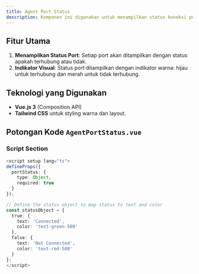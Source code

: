 ```yaml
---
title: Agent Port Status
description: Komponen ini digunakan untuk menampilkan status koneksi port dari agen. Setiap port akan menampilkan status apakah terhubung atau tidak dengan indikasi teks dan warna.
---
```


## Fitur Utama
1. **Menampilkan Status Port**: Setiap port akan ditampilkan dengan status apakah terhubung atau tidak.
2. **Indikator Visual**: Status port ditampilkan dengan indikator warna: hijau untuk terhubung dan merah untuk tidak terhubung.

## Teknologi yang Digunakan
- **Vue.js 3** (Composition API)
- **Tailwind CSS** untuk styling warna dan layout.

## Potongan Kode `AgentPortStatus.vue`

### Script Section

```typescript
<script setup lang="ts">
defineProps({
  portStatus: {
    type: Object,
    required: true
  }
});

// Define the status object to map status to text and color
const statusObject = {
  true: {
    text: 'Connected',
    color: 'text-green-500'
  },
  false: {
    text: 'Not Connected',
    color: 'text-red-500'
  }
};
</script>
